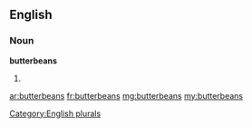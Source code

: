 ==English==

===Noun===
'''butterbeans'''

# {{plural of|[[butterbean]]}}

[[Category:English plurals]]

[[ar:butterbeans]]
[[fr:butterbeans]]
[[mg:butterbeans]]
[[my:butterbeans]]